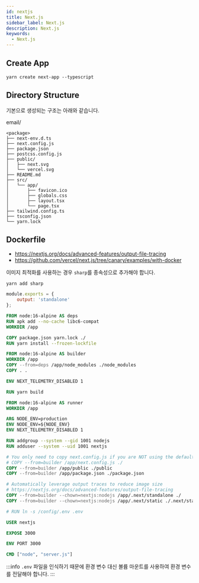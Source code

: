 ```yaml
---
id: nextjs
title: Next.js
sidebar_label: Next.js
description: Next.js
keywords:
  - Next.js
---
```


## Create App

```shell
yarn create next-app --typescript
```

## Directory Structure

기본으로 생성되는 구조는 아래와 같습니다.

email/

```shell
<package>
├── next-env.d.ts
├── next.config.js
├── package.json
├── postcss.config.js
├── public/
│   ├── next.svg
│   └── vercel.svg
├── README.md
├── src/
│   └── app/
│       ├── favicon.ico
│       ├── globals.css
│       ├── layout.tsx
│       └── page.tsx
├── tailwind.config.ts
├── tsconfig.json
└── yarn.lock
```

## Dockerfile

- https://nextjs.org/docs/advanced-features/output-file-tracing
- https://github.com/vercel/next.js/tree/canary/examples/with-docker

이미지 최적화를 사용하는 경우 `sharp`를 종속성으로 추가해야 합니다.

```shell
yarn add sharp
```

```js title="next.config.js"
module.exports = {
	output: 'standalone'
};
```

```dockerfile
FROM node:16-alpine AS deps
RUN apk add --no-cache libc6-compat
WORKDIR /app

COPY package.json yarn.lock ./
RUN yarn install --frozen-lockfile

FROM node:16-alpine AS builder
WORKDIR /app
COPY --from=deps /app/node_modules ./node_modules
COPY . .

ENV NEXT_TELEMETRY_DISABLED 1

RUN yarn build

FROM node:16-alpine AS runner
WORKDIR /app

ARG NODE_ENV=production
ENV NODE_ENV=${NODE_ENV}
ENV NEXT_TELEMETRY_DISABLED 1

RUN addgroup --system --gid 1001 nodejs
RUN adduser --system --uid 1001 nextjs

# You only need to copy next.config.js if you are NOT using the default configuration
# COPY --from=builder /app/next.config.js ./
COPY --from=builder /app/public ./public
COPY --from=builder /app/package.json ./package.json

# Automatically leverage output traces to reduce image size
# https://nextjs.org/docs/advanced-features/output-file-tracing
COPY --from=builder --chown=nextjs:nodejs /app/.next/standalone ./
COPY --from=builder --chown=nextjs:nodejs /app/.next/static ./.next/static

# RUN ln -s /config/.env .env

USER nextjs

EXPOSE 3000

ENV PORT 3000

CMD ["node", "server.js"]
```

:::info
`.env` 파일을 인식하기 때문에 환경 변수 대신 볼륨 마운트를 사용하여 환경 변수를 전달해야 합니다.
:::
